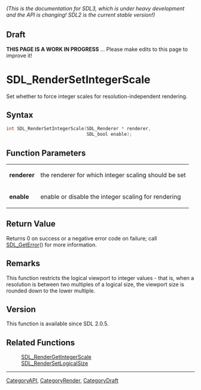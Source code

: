 ====== (This is the documentation for SDL3, which is under heavy development and the API is changing! SDL2 is the current stable version!) ======

== Draft ==

'''THIS PAGE IS A WORK IN PROGRESS''' ... Please make edits to this page to improve it!



<!-- #*^*^*^*^*See https://wiki.libsdl.org/SGFunctions for details on editing this page*^*^*^*^* -->
= SDL_RenderSetIntegerScale =

Set whether to force integer scales for resolution-independent rendering.

== Syntax ==

<syntaxhighlight lang='c'>
int SDL_RenderSetIntegerScale(SDL_Renderer * renderer,
                              SDL_bool enable);
</syntaxhighlight>

== Function Parameters ==

{|
|'''renderer'''
|the renderer for which integer scaling should be set
|-
|'''enable'''
|enable or disable the integer scaling for rendering
|}

== Return Value ==

Returns 0 on success or a negative error code on failure; call
[[SDL_GetError]]() for more information.

== Remarks ==

This function restricts the logical viewport to integer values - that is,
when a resolution is between two multiples of a logical size, the viewport
size is rounded down to the lower multiple.

== Version ==

This function is available since SDL 2.0.5.

== Related Functions ==

:[[SDL_RenderGetIntegerScale]]
:[[SDL_RenderSetLogicalSize]]

----
[[CategoryAPI]], [[CategoryRender]], [[CategoryDraft]]
<!-- #See the Style Guide for instructions on editing the footer. -->


